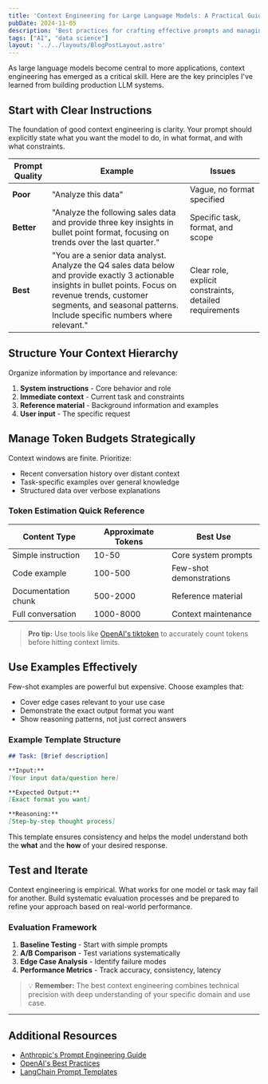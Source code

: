 ```yaml
---
title: 'Context Engineering for Large Language Models: A Practical Guide'
pubDate: 2024-11-05
description: 'Best practices for crafting effective prompts and managing context windows in LLM applications.'
tags: ["AI", "data science"]
layout: '../../layouts/BlogPostLayout.astro'
---
```


As large language models become central to more applications, context engineering has emerged as a critical skill. Here are the key principles I've learned from building production LLM systems.

## Start with Clear Instructions

The foundation of good context engineering is clarity. Your prompt should explicitly state what you want the model to do, in what format, and with what constraints.

| Prompt Quality | Example | Issues |
|---|---|---|
| **Poor** | "Analyze this data" | Vague, no format specified |
| **Better** | "Analyze the following sales data and provide three key insights in bullet point format, focusing on trends over the last quarter." | Specific task, format, and scope |
| **Best** | "You are a senior data analyst. Analyze the Q4 sales data below and provide exactly 3 actionable insights in bullet points. Focus on revenue trends, customer segments, and seasonal patterns. Include specific numbers where relevant." | Clear role, explicit constraints, detailed requirements |

## Structure Your Context Hierarchy

Organize information by importance and relevance:

1. **System instructions** - Core behavior and role
2. **Immediate context** - Current task and constraints  
3. **Reference material** - Background information and examples
4. **User input** - The specific request

## Manage Token Budgets Strategically

Context windows are finite. Prioritize:
- Recent conversation history over distant context
- Task-specific examples over general knowledge
- Structured data over verbose explanations

### Token Estimation Quick Reference

| Content Type | Approximate Tokens | Best Use |
|---|---|---|
| Simple instruction | 10-50 | Core system prompts |
| Code example | 100-500 | Few-shot demonstrations |
| Documentation chunk | 500-2000 | Reference material |
| Full conversation | 1000-8000 | Context maintenance |

> **Pro tip:** Use tools like [OpenAI's tiktoken](https://github.com/openai/tiktoken) to accurately count tokens before hitting context limits.

## Use Examples Effectively

Few-shot examples are powerful but expensive. Choose examples that:
- Cover edge cases relevant to your use case
- Demonstrate the exact output format you want
- Show reasoning patterns, not just correct answers

### Example Template Structure

```markdown
## Task: [Brief description]

**Input:**
[Your input data/question here]

**Expected Output:**
[Exact format you want]

**Reasoning:**
[Step-by-step thought process]
```

This template ensures consistency and helps the model understand both the **what** and the **how** of your desired response.

## Test and Iterate

Context engineering is empirical. What works for one model or task may fail for another. Build systematic evaluation processes and be prepared to refine your approach based on real-world performance.

### Evaluation Framework

1. **Baseline Testing** - Start with simple prompts
2. **A/B Comparison** - Test variations systematically  
3. **Edge Case Analysis** - Identify failure modes
4. **Performance Metrics** - Track accuracy, consistency, latency

> 💡 **Remember:** The best context engineering combines technical precision with deep understanding of your specific domain and use case.

---

## Additional Resources

- [Anthropic's Prompt Engineering Guide](https://docs.anthropic.com/claude/docs/prompt-engineering)
- [OpenAI's Best Practices](https://platform.openai.com/docs/guides/prompt-engineering)
- [LangChain Prompt Templates](https://python.langchain.com/docs/modules/model_io/prompts/)
